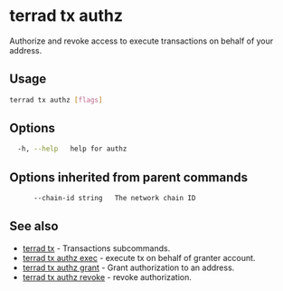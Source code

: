 # terrad tx authz

Authorize and revoke access to execute transactions on behalf of your address. 

## Usage

```sh Terrad
terrad tx authz [flags]
```

## Options

```sh Terrad
  -h, --help   help for authz
```

## Options inherited from parent commands

```sh Terrad
      --chain-id string   The network chain ID
```

## See also

* [terrad tx](./terrad_tx.mdx)	 - Transactions subcommands.
* [terrad tx authz exec](./terrad_tx_authz_exec.mdx)	 - execute tx on behalf of granter account.
* [terrad tx authz grant](./terrad_tx_authz_grant.mdx)	 - Grant authorization to an address.
* [terrad tx authz revoke](./terrad_tx_authz_revoke.mdx)	 - revoke authorization.


